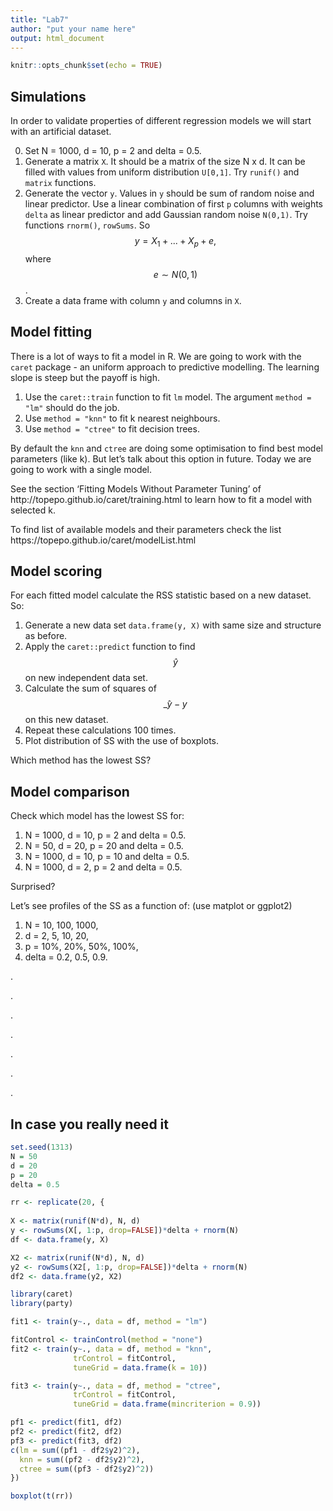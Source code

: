 ```yaml
---
title: "Lab7"
author: "put your name here"
output: html_document
---
```


```r
knitr::opts_chunk$set(echo = TRUE)
```

## Simulations

In order to validate properties of different regression models we will start with an artificial dataset.

0. Set N = 1000, d = 10, p = 2 and delta = 0.5.
1. Generate a matrix `X`. It should be a matrix of the size N x d. It can be filled with values from uniform distribution `U[0,1]`. Try `runif()` and `matrix` functions.
2. Generate the vector `y`. Values in `y` should be sum of random noise and linear predictor. Use a linear combination of first `p` columns with weights `delta` as linear predictor and add Gaussian random noise `N(0,1)`. Try functions `rnorm()`, `rowSums`.
So 
$$
y = X_1 + ... + X_p + e,
$$
where $$e \sim N(0,1)$$.
3. Create a data frame with column `y` and columns in `X`.

## Model fitting

There is a lot of ways to fit a model in R. We are going to work with the `caret` package - an uniform approach to predictive modelling. The learning slope is steep but the payoff is high.

1. Use the `caret::train` function to fit `lm` model. The argument `method = "lm"` should do the job.
2. Use `method = "knn"` to fit k nearest neighbours.
3. Use `method = "ctree"` to fit decision trees.

By default the `knn` and `ctree` are doing some optimisation to find best model parameters (like k). But let's talk about this option in future. 
Today we are going to work with a single model.

See the section 'Fitting Models Without Parameter Tuning' of http://topepo.github.io/caret/training.html to learn how to fit a model with selected k.

To find list of available models and their parameters check the list https://topepo.github.io/caret/modelList.html

## Model scoring

For each fitted model calculate the RSS statistic based on a new dataset.
So:

1. Generate a new data set `data.frame(y, X)` with same size and structure as before.
2. Apply the `caret::predict` function to find $$\hat y$$ on new independent data set.
3. Calculate the sum of squares of $$\hat_y - y$$ on this new dataset.
4. Repeat these calculations 100 times.
5. Plot distribution of SS with the use of boxplots.

Which method has the lowest SS?

## Model comparison

Check which model has the lowest SS for:

1.  N = 1000, d = 10, p = 2 and delta = 0.5.
2.  N = 50, d = 20, p = 20 and delta = 0.5.
3.  N = 1000, d = 10, p = 10 and delta = 0.5.
4.  N = 1000, d = 2, p = 2 and delta = 0.5.

Surprised?

Let's see profiles of the SS as a function of: (use matplot or ggplot2) 

1. N = 10, 100, 1000,
2. d = 2, 5, 10, 20,
3. p = 10%, 20%, 50%, 100%,
4. delta = 0.2, 0.5, 0.9.


.

.

.

.

.

.

.

##  In case you really need it

```r
set.seed(1313)
N = 50
d = 20
p = 20
delta = 0.5

rr <- replicate(20, {
  
X <- matrix(runif(N*d), N, d)
y <- rowSums(X[, 1:p, drop=FALSE])*delta + rnorm(N)
df <- data.frame(y, X)

X2 <- matrix(runif(N*d), N, d)
y2 <- rowSums(X2[, 1:p, drop=FALSE])*delta + rnorm(N)
df2 <- data.frame(y2, X2)

library(caret)
library(party)

fit1 <- train(y~., data = df, method = "lm")

fitControl <- trainControl(method = "none")
fit2 <- train(y~., data = df, method = "knn", 
              trControl = fitControl, 
              tuneGrid = data.frame(k = 10))

fit3 <- train(y~., data = df, method = "ctree", 
              trControl = fitControl, 
              tuneGrid = data.frame(mincriterion = 0.9))

pf1 <- predict(fit1, df2)
pf2 <- predict(fit2, df2)
pf3 <- predict(fit3, df2)
c(lm = sum((pf1 - df2$y2)^2),
  knn = sum((pf2 - df2$y2)^2),
  ctree = sum((pf3 - df2$y2)^2))
})

boxplot(t(rr))

```


